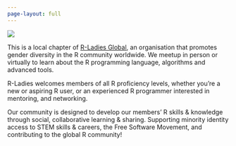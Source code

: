 ```yaml
---
page-layout: full
---
```


![](media/rladiesBanner.png)

::: {#rladies_about}
This is a local chapter of [R-Ladies Global](https://www.rladies.org), an organisation that promotes gender diversity in the R community worldwide. We meetup in person or virtually to learn about the R programming language, algorithms and advanced tools.

R-Ladies welcomes members of all R proficiency levels, whether you're a new or aspiring R user, or an experienced R programmer interested in mentoring, and networking.

Our community is designed to develop our members' R skills & knowledge through social, collaborative learning & sharing. Supporting minority identity access to STEM skills & careers, the Free Software Movement, and contributing to the global R community!
:::
